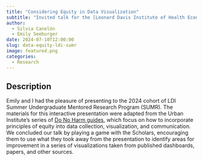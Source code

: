 ```yaml
---
title: "Considering Equity in Data Visualization"
subtitle: "Invited talk for the [Leonard Davis Institute of Health Economics Summer Undergraduate Mentored Research Program (SUMR)](https://www.urban.org/research/publication/do-no-harm-guide-applying-equity-awareness-data-visualization)"
author: 
  - Silvia Canelón
  - Emily Seeburger
date: 2024-07-10T12:00:00
slug: data-equity-ldi-sumr
image: featured.png
categories:
  - Research
---
```


## Description

Emily and I had the pleasure of presenting to the 2024 cohort of LDI Summer Undergraduate Mentored Research Program (SUMR). The materials for this interactive presentation were adapted from the Urban Institute’s series of [Do No Harm guides](https://www.urban.org/research/publication/do-no-harm-guide-applying-equity-awareness-data-visualization), which focus on how to incorporate principles of equity into data collection, visualization, and communication. We concluded our talk by playing a game with the Scholars, encouraging them to use what they took away from the presentation to identify areas for improvement in a series of visualizations taken from published dashboards, papers, and other sources.
